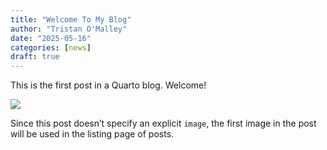```yaml
---
title: "Welcome To My Blog"
author: "Tristan O'Malley"
date: "2025-05-16"
categories: [news]
draft: true
---
```


This is the first post in a Quarto blog. Welcome!

![](thumbnail.jpg)

Since this post doesn't specify an explicit `image`, the first image in the post will be used in the listing page of posts.
